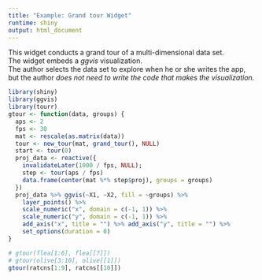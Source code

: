 ```yaml
---
title: "Example: Grand tour Widget"
runtime: shiny
output: html_document
---
```


This widget conducts a grand tour of a multi-dimensional data set.  
The widget embeds a *ggvis* visualization.  
The author selects the data set to explore when he or she writes the app, but the author _does not need to write the code that makes the visualization._

```r
library(shiny)
library(ggvis)
library(tourr)
gtour <- function(data, groups) {
  aps <- 2
  fps <- 30
  mat <- rescale(as.matrix(data))
  tour <- new_tour(mat, grand_tour(), NULL)
  start <- tour(0)
  proj_data <- reactive({
    invalidateLater(1000 / fps, NULL);
    step <- tour(aps / fps)
    data.frame(center(mat %*% step$proj), groups = groups)
  })
  proj_data %>% ggvis(~X1, ~X2, fill = ~groups) %>%
    layer_points() %>%
    scale_numeric("x", domain = c(-1, 1)) %>%
    scale_numeric("y", domain = c(-1, 1)) %>%
    add_axis("x", title = "") %>% add_axis("y", title = "") %>%
    set_options(duration = 0)
}
```

```r
# gtour(flea[1:6], flea[[7]])
# gtour(olive[3:10], olive[[1]])
gtour(ratcns[1:9], ratcns[[10]])
```